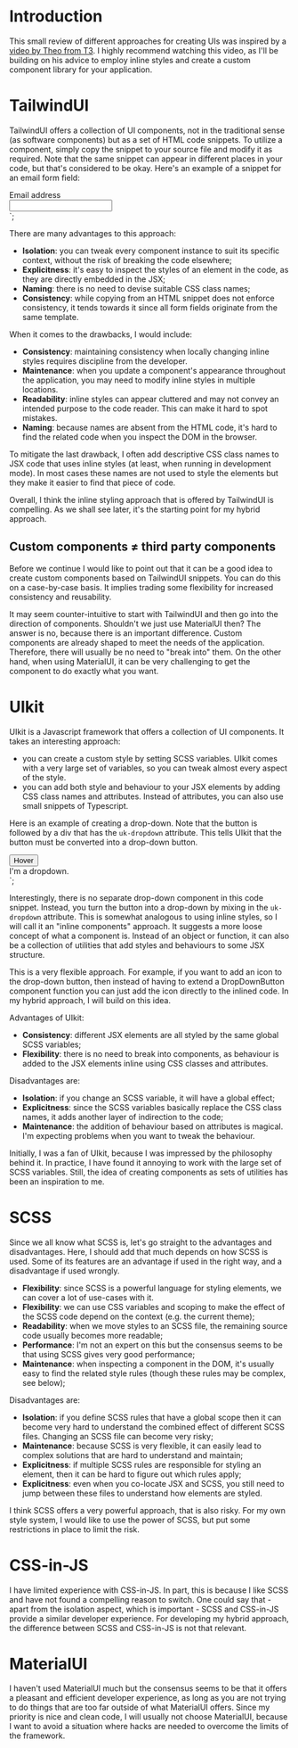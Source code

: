 # Introduction

This small review of different approaches for creating UIs was inspired by a [video by Theo from T3](https://www.youtube.com/watch?v=CQuTF-bkOgc).
I highly recommend watching this video, as I'll be building on his advice to employ inline styles and create a
custom component library for your application.

# TailwindUI

TailwindUI offers a collection of UI components, not in the traditional sense (as software components) but as a set of HTML code snippets.
To utilize a component, simply copy the snippet to your source file and modify it as required. Note that the same snippet can appear
in different places in your code, but that's considered to be okay. Here's an example of a snippet for an email form field:

<div class="mb-6">
  <label
    for="email"
    class="mb-2 block text-sm font-medium leading-6 text-gray-900"
    >
    Email address
  </label
  >
  <div>
    <input
      id="email" name="email" type="email"
      class="block w-full rounded-md border-0 py-1.5 text-gray-900 shadow-sm ring-1 ring-inset ring-gray-300 placeholder:text-gray-400 focus:ring-2 focus:ring-inset focus:ring-indigo-600 sm:text-sm sm:leading-6"
    />
  </div>
</div>
`;

<CodeSnippet lang="html" addMb={true} code={code1} />

There are many advantages to this approach:

- **Isolation**: you can tweak every component instance to suit its specific context, without the risk of breaking the code elsewhere;
- **Explicitness**: it's easy to inspect the styles of an element in the code, as they are directly embedded in the JSX;
- **Naming**: there is no need to devise suitable CSS class names;
- **Consistency**: while copying from an HTML snippet does not enforce consistency,
  it tends towards it since all form fields originate from the same template.

When it comes to the drawbacks, I would include:

- **Consistency**: maintaining consistency when locally changing inline styles requires discipline from the developer.
- **Maintenance**: when you update a component's appearance throughout the application, you may need to modify inline styles in multiple locations.
- **Readability**: inline styles can appear cluttered and may not convey an intended purpose to the code reader. This can make it hard to spot mistakes.
- **Naming**: because names are absent from the HTML code, it's hard to find the related code when you inspect the DOM in the browser.

To mitigate the last drawback, I often add descriptive CSS class names to JSX code that uses inline styles (at least, when running in development mode).
In most cases these names are not used to style the elements but they make it easier to find that piece of code.

Overall, I think the inline styling approach that is offered by TailwindUI is compelling.
As we shall see later, it's the starting point for my hybrid approach.

## Custom components ≠ third party components

Before we continue I would like to point out that it can be a good idea to create custom components based on TailwindUI snippets. You can do this
on a case-by-case basis. It implies trading some flexibility for increased consistency and reusability.

It may seem counter-intuitive
to start with TailwindUI and then go into the direction of components. Shouldn't we just use MaterialUI then? The answer is no, because there is an important difference. Custom components are already shaped to meet the needs of the application.
Therefore, there will usually be no need to "break into" them. On the other hand, when using MaterialUI, it can be very challenging to
get the component to do exactly what you want.

# UIkit

UIkit is a Javascript framework that offers a collection of UI components. It takes an interesting approach:

- you can create a custom style by setting SCSS variables. UIkit comes with a very large set of variables,
  so you can tweak almost every aspect of the style.
- you can add both style and behaviour to your JSX elements by adding CSS class names and attributes. Instead of attributes, you can also use
  small snippets of Typescript.

Here is an example of creating a drop-down. Note that the button is followed by a div that has the `uk-dropdown` attribute.
This tells UIkit that the button must be converted into a drop-down button.

<div class="uk-inline">
    <button class="uk-button uk-button-default" type="button">Hover</button>
    <div uk-dropdown>I'm a dropdown.</div>
</div>
`;

<CodeSnippet addMb lang="jsx" code={code2} />

Interestingly, there is no separate drop-down component in this code snippet. Instead, you turn the button into a drop-down by
mixing in the `uk-dropdown` attribute. This is somewhat analogous to using inline styles, so I will call it an "inline components" approach.
It suggests a more loose concept of what a component is. Instead of an object or function, it can also be a collection of utilities
that add styles and behaviours to some JSX structure.

This is a very flexible approach. For example, if you want to add an icon to
the drop-down button, then instead of having to extend a DropDownButton component function you can just add the icon
directly to the inlined code. In my hybrid approach, I will build on this idea.

Advantages of UIkit:

- **Consistency**: different JSX elements are all styled by the same global SCSS variables;
- **Flexibility**: there is no need to break into components, as behaviour is added to the JSX elements inline using CSS classes and attributes.

Disadvantages are:

- **Isolation**: if you change an SCSS variable, it will have a global effect;
- **Explicitness**: since the SCSS variables basically replace the CSS class names, it adds another layer of indirection to the code;
- **Maintenance**: the addition of behaviour based on attributes is magical. I'm expecting problems when you want to tweak the behaviour.

Initially, I was a fan of UIkit, because I was impressed by the philosophy behind it. In practice, I have found it annoying to work with the
large set of SCSS variables. Still, the idea of creating components as sets of utilities has been an inspiration to me.

# SCSS

Since we all know what SCSS is, let's go straight to the advantages and disadvantages. Here, I should add that much depends on how
SCSS is used. Some of its features are an advantage if used in the right way, and a disadvantage if used wrongly.

- **Flexibility**: since SCSS is a powerful language for styling elements, we can cover a lot of use-cases with it.
- **Flexibility**: we can use CSS variables and scoping to make the effect of the SCSS code depend on the context (e.g. the current theme);
- **Readability**: when we move styles to an SCSS file, the remaining source code usually becomes more readable;
- **Performance**: I'm not an expert on this but the consensus seems to be that using SCSS gives very good performance;
- **Maintenance**: when inspecting a component in the DOM, it's usually easy to find the related style rules (though these rules may be complex, see below);

Disadvantages are:

- **Isolation**: if you define SCSS rules that have a global scope then it can become very hard to understand the combined effect of different SCSS files.
  Changing an SCSS file can become very risky;
- **Maintenance**: because SCSS is very flexible, it can easily lead to complex solutions that are hard to understand and maintain;
- **Explicitness**: if multiple SCSS rules are responsible for styling an element, then it can be hard to figure out which rules apply;
- **Explicitness**: even when you co-locate JSX and SCSS, you still need to jump between these files to understand how elements are styled.

I think SCSS offers a very powerful approach, that is also risky. For my own style system, I would like to use the power of SCSS, but put some
restrictions in place to limit the risk.

# CSS-in-JS

I have limited experience with CSS-in-JS. In part, this is because I like SCSS and have not found a compelling reason to switch.
One could say that - apart from the isolation aspect, which is important - SCSS and CSS-in-JS provide a similar developer experience. For developing my hybrid approach, the difference between SCSS and CSS-in-JS is not that relevant.

# MaterialUI

I haven't used MaterialUI much but the consensus seems to be that it offers a pleasant and efficient developer experience, as long as you are
not trying to do things that are too far outside of what MaterialUI offers. Since my priority is nice and clean code, I will usually not
choose MaterialUI, because I want to avoid a situation where hacks are needed to overcome the limits of the framework.
